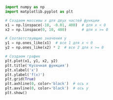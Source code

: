 ```python
import numpy as np
import matplotlib.pyplot as plt

# Создаем массивы x для двух частей функции
x1 = np.linspace(-10, -0.01, 400)  # для x < 0
x2 = np.linspace(0, 10, 400)       # для x >= 0

# Соответствующие значения y
y1 = np.ones_like(x1)  # все 1 для x < 0
y2 = np.ones_like(x2) * 2  # все 2 для x >= 0

# Создаем график
plt.plot(x1, y1, x2, y2)
plt.title('Кусочная функция')
plt.xlabel('x')
plt.ylabel('f(x)')
plt.grid(True)
plt.axhline(0, color='black')  # ось x
plt.axvline(0, color='black')  # ось y
plt.show()
```
